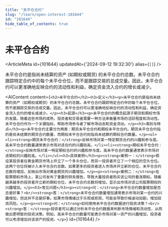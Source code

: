```yaml
---
title: "未平仓合约"
slug: "/learn/open-interest-101644"
id: "101644"
hide_table_of_contents: true
---
```



# 未平仓合约

<ArticleMeta id={101644} updatedAt={'2024-09-12 19:32:30'} alias={`[]`} />
<div className='border-solid border-b border-t-0 my-4 border-[var(--ifm-color-gray-300)]' />

未平仓合约是指尚未结算的资产 (如期权或期货) 的未平仓合约总数。未平仓合约跟踪特定合约中的每个未平仓仓位，而不是跟踪交易的总成交量。因此，未平仓合约可以更准确地反映合约的流动性和利益，确定资金流入合约的增长或减少。

<AIContent content={`<h2>未平仓合约</h2><h3>定义</h3><p>未平仓合约是指尚未结算的资产（如期权或期货）的未平仓合约总数。未平仓合约跟踪特定合约中的每个未平仓仓位，而不是跟踪交易的总成交量。因此，未平仓合约可以更准确地反映合约的流动性和利益，确定资金流入合约的增长或减少。</p><h3>起源</h3><p>未平仓合约的概念起源于期货和期权市场的发展。随着这些市场的成熟，投资者和交易者需要一种方法来衡量市场的活跃程度和流动性。未平仓合约作为一个关键指标，帮助市场参与者了解市场动态和资金流动。</p><h3>类别与特点</h3><p>未平仓合约主要分为两类：期货未平仓合约和期权未平仓合约。期货未平仓合约指的是尚未结算的期货合约数量，而期权未平仓合约则指尚未结算的期权合约数量。</p><ul><li><strong>期货未平仓合约：</strong>反映市场对某一特定期货合约的兴趣和参与度。高未平仓合约数量通常表示市场对该合约的兴趣较高。</li><li><strong>期权未平仓合约：</strong>反映市场对某一特定期权合约的兴趣和参与度。高未平仓合约数量通常表示市场对该期权的兴趣较高。</li></ul><h3>具体案例</h3><p><strong>案例一：</strong>假设某投资者在黄金期货市场上开立了一个多头仓位，而另一投资者开立了一个相应的空头仓位。这两个仓位将被计入未平仓合约总数。如果更多的投资者进入市场并开立新的仓位，未平仓合约总数将增加，反映出市场对黄金期货的兴趣增加。</p><p><strong>案例二：</strong>在股票期权市场上，某公司发布了重要的财务报告，导致大量投资者购买该公司的看涨期权。随着越来越多的投资者开立新的期权仓位，未平仓合约总数将增加，显示出市场对该公司股票期权的兴趣增加。</p><h3>常见问题</h3><p><strong>问：</strong>未平仓合约数量增加是否总是好事？<br/><strong>答：</strong>未平仓合约数量增加通常表示市场对某一合约的兴趣增加，但这并不总是好事。如果市场情绪过于乐观或悲观，可能会导致价格波动加剧，增加投资风险。</p><p><strong>问：</strong>如何使用未平仓合约数据进行投资决策？<br/><strong>答：</strong>投资者可以通过分析未平仓合约数据来判断市场情绪和流动性，从而做出更明智的投资决策。例如，高未平仓合约数量可能表示市场对某一资产的兴趣增加，投资者可以考虑增加对该资产的投资。</p>`} id={101644} />
